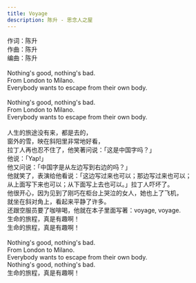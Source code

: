```yaml
---
title: Voyage
description: 陈升 - 思念人之屋
---
```


作词：陈升<br />作曲：陈升<br />编曲：陈升<br /><br />Nothing's good, nothing's bad.<br />From London to Milano.<br />Everybody wants to escape from their own body.<br /><br />Nothing's good, nothing's bad.<br />From London to Milano.<br />Everybody wants to escape from their own body.<br /><br />人生的旅途没有来，都是去的，<br />窗外的雪，映在斜阳里非常地好看，<br />拉丁人再也忍不住了，他笑著问说：「这是中国字吗？」<br />他说：「Yap!」<br />他又问说：「中国字是从左边写到右边的吗？」<br />他就笑了，表演给他看说：「这边写过来也可以；那边写过来也可以；<br />从上面写下来也可以；从下面写上去也可以。」拉丁人吓坏了。<br />他很开心，因为见到了刚巧在柜台上哭泣的女人，她也上了飞机，<br />就坐在斜对角上，看起来平静了许多。<br />还跟空服员要了咖啡喝，他就在本子里面写著：voyage, voyage.<br />生命的旅程，真是有趣啊！<br />生命的旅程，真是有趣啊！<br /><br />Nothing's good, nothing's bad.<br />From London to Milano.<br />Everybody wants to escape from their own body.<br />Nothing's good, nothing's bad.<br />生命的旅程，真是有趣啊！